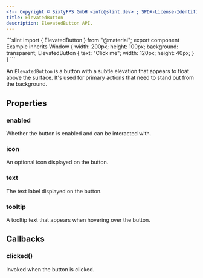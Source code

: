 ```yaml
---
<!-- Copyright © SixtyFPS GmbH <info@slint.dev> ; SPDX-License-Identifier: MIT -->
title: ElevatedButton
description: ElevatedButton API.
---
```



<CodeSnippetMD imagePath="/src/assets/generated/elevatedbutton.png" scale="3" imageWidth="300" imageHeight="200" imageAlt="">
```slint
import { ElevatedButton } from "@material";
export component Example inherits Window {
    width: 200px;
    height: 100px;
    background: transparent;
    ElevatedButton {
        text: "Click me";
        width: 120px;
        height: 40px;
    }
}
```
</CodeSnippetMD>

An `ElevatedButton` is a button with a subtle elevation that appears to float above the surface. It's used for primary actions that need to stand out from the background.

## Properties

### enabled
<SlintProperty propName="enabled" typeName="bool" defaultValue="true">
Whether the button is enabled and can be interacted with.
</SlintProperty>

### icon
<SlintProperty propName="icon" typeName="image">
An optional icon displayed on the button.
</SlintProperty>

### text
<SlintProperty propName="text" typeName="string">
The text label displayed on the button.
</SlintProperty>

### tooltip
<SlintProperty propName="tooltip" typeName="string">
A tooltip text that appears when hovering over the button.
</SlintProperty>

## Callbacks

### clicked()
Invoked when the button is clicked.
